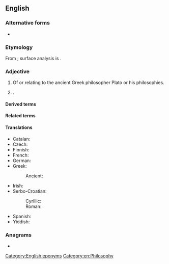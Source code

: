{{also|platonic|platònic}}
==English==

===Alternative forms===
* {{alter|en|platonic|platonick|Platonick}}

===Etymology===
From {{der|en|la|Platōnicus}}; surface analysis is {{af|en|Plato|-n-|pos2=intervocalic|-ic|t3=relating to}}.

===Adjective===
{{en-adj|-}}

# Of or relating to the ancient Greek philosopher Plato or his philosophies.
# {{alternative case form of|platonic|nodot=1|lang=en}} {{gloss|non-sexual}}.

====Derived terms====
{{der4|Platonic solid|Platonic hydrocarbon|Platonic dialogue|Neoplatonic|Platonical|Platonic year|Platonic body|Platonically|lang=en}}

====Related terms====
{{rel4|Plato|Platonism|Platonist|Platonistic|lang=en}}

====Translations====
{{trans-top|related to Plato}}
* Catalan: {{t+|ca|platònic}}
* Czech: {{t|cs|platónský}}
* Finnish: {{t|fi|platonilainen}}
* French: {{t+|fr|platonicien}}
* German: {{t+|de|platonisch}}
* Greek:
*: Ancient: {{t|grc|Πλατωνικός}}
{{trans-mid}}
* Irish: {{t|ga|Platónach}}
* Serbo-Croatian:
*: Cyrillic: {{t|sh|пла̀то̄нскӣ}}
*: Roman: {{t+|sh|plàtōnskī}}
* Spanish: {{t|es|platónico}}
* Yiddish: {{t|yi|פּלאַטאָניש}}
{{trans-bottom}}

===Anagrams===
* {{anagrams|en|platicon}}

[[Category:English eponyms]]
[[Category:en:Philosophy]]